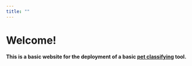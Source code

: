 ```yaml
---
title: ""
---
```


# Welcome!

#### This is a basic website for the deployment of a basic [pet classifying](classify.qmd) tool.
